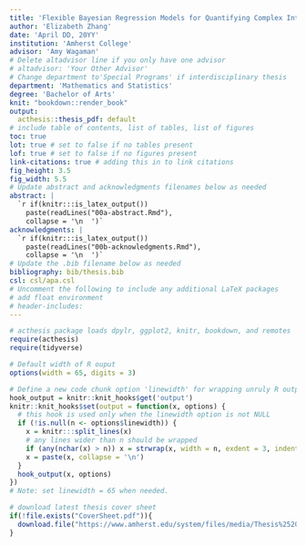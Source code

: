 ```yaml
---
title: 'Flexible Bayesian Regression Models for Quantifying Complex Interactions in Exposure Mixture Studies'
author: 'Elizabeth Zhang'
date: 'April DD, 20YY'
institution: 'Amherst College'
advisor: 'Amy Wagaman'
# Delete altadvisor line if you only have one advisor
# altadvisor: 'Your Other Advisor'
# Change department to'Special Programs' if interdisciplinary thesis
department: 'Mathematics and Statistics'
degree: 'Bachelor of Arts'
knit: "bookdown::render_book"
output: 
  acthesis::thesis_pdf: default
# include table of contents, list of tables, list of figures
toc: true
lot: true # set to false if no tables present
lof: true # set to false if no figures present
link-citations: true # adding this in to link citations
fig_height: 3.5
fig_width: 5.5
# Update abstract and acknowledgments filenames below as needed
abstract: |
  `r if(knitr:::is_latex_output()) 
    paste(readLines("00a-abstract.Rmd"), 
    collapse = '\n  ')`
acknowledgments: |
  `r if(knitr:::is_latex_output()) 
    paste(readLines("00b-acknowledgments.Rmd"), 
    collapse = '\n  ')`
# Update the .bib filename below as needed
bibliography: bib/thesis.bib
csl: csl/apa.csl
# Uncomment the following to include any additional LaTeX packages
# add float environment
# header-includes:
---
```


<!-----------------------------------------------------------------------------
IMPORTANT REMINDERS!!

(1) Before you knit the document, make sure to update your _bookdown.yml file with:
    - your knitted pdf name (book_filename: "FirstName-LastName_StatThesis")
    - your filenames in order (rmd_files: ["thisfilename.Rmd", "firstChapter.Rmd", ..., "99-references.Rmd"])

(2) You can rename any of the chapter files, including this index file, as long as you update the filenames in _bookdown.yml

(3) Knit this file to knit the entire thesis document, or knit within a single chapter file to only knit that chapter (all other chapters will be knit with just a placeholder sentence). You will likely run into issues when knitting a single chapter if that chapter depends on code from previous chapters.  

(4) No thesis code or text should go in this index file except that used to set up the remainder of the document.
------------------------------------------------------------------------------->


<!--
The acthesis package does not need to be loaded for your thesis (but DOES need to be installed on your machine). It's loaded here as a quick way to load the packages needed to knit this example document. 

You can delete the following code chunk from your final document if you wish.
-->
```r
# acthesis package loads dpylr, ggplot2, knitr, bookdown, and remotes
require(acthesis)
require(tidyverse)
```


<!--
R has some built-in options that may be useful. Some recommended values are set below. Feel free to play around with the options You may edit or delete this code chunk if you wish.

- width: max width of R output (default: based on console width)
- digits: number of significant digits to print (default: 7)
-->
```r
# Default width of R ouput
options(width = 65, digits = 3)
```


<!--
This is a clunky workaround to wrap super long R output. This code chunk defines a new code chunk option called linewidth that allows you to wrap R output that falls into the margins or off the page.

The default linewidth for R output in the thesis template is 65, set with options(width = 65). If the linewidth option is still needed for a specific code chunk despite this setting, we recommend using linewidth = 65 for consistency.
-->
```r
# Define a new code chunk option 'linewidth' for wrapping unruly R output
hook_output = knitr::knit_hooks$get('output')
knitr::knit_hooks$set(output = function(x, options) {
  # this hook is used only when the linewidth option is not NULL
  if (!is.null(n <- options$linewidth)) {
    x = knitr:::split_lines(x)
    # any lines wider than n should be wrapped
    if (any(nchar(x) > n)) x = strwrap(x, width = n, exdent = 3, indent = 3)
    x = paste(x, collapse = '\n')
  }
  hook_output(x, options)
})
# Note: set linewidth = 65 when needed.
```


<!--
The following code downloads the latest Amherst thesis cover sheet if it doesn't already exist in your folder. You may delete this code if you wish.

Amherst Thesis Guidelines are provided at https://www.amherst.edu/academiclife/registrar/for-students/thesis_guide
-->
```r
# download latest thesis cover sheet
if(!file.exists("CoverSheet.pdf")){
  download.file("https://www.amherst.edu/system/files/media/Thesis%2520Copyright.pdf", "CoverSheet.pdf")
}
```



<!-- 
If knitting to HTML, the following code is required to number equations in HTML files. You may delete the following code from your final document if you wish, but it should not affect your work.
-->
<script type="text/x-mathjax-config">
MathJax.Hub.Config({
  TeX: { equationNumbers: { autoNumber: "AMS" } }
});
</script>
